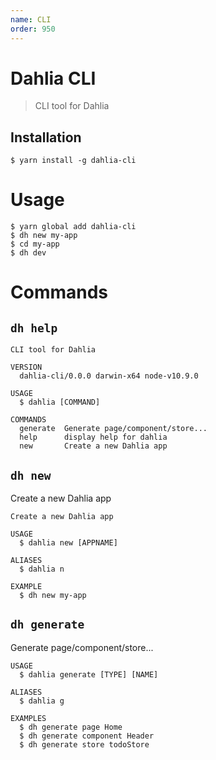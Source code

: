 ```yaml
---
name: CLI
order: 950
---
```


# Dahlia CLI

> CLI tool for Dahlia

## Installation

```sh-session
$ yarn install -g dahlia-cli
```

# Usage

```sh-session
$ yarn global add dahlia-cli
$ dh new my-app
$ cd my-app
$ dh dev
```
# Commands


## `dh help`

```
CLI tool for Dahlia

VERSION
  dahlia-cli/0.0.0 darwin-x64 node-v10.9.0

USAGE
  $ dahlia [COMMAND]

COMMANDS
  generate  Generate page/component/store...
  help      display help for dahlia
  new       Create a new Dahlia app
```

## `dh new`

Create a new Dahlia app

```
Create a new Dahlia app

USAGE
  $ dahlia new [APPNAME]

ALIASES
  $ dahlia n

EXAMPLE
  $ dh new my-app
```


## `dh generate`

Generate page/component/store...

```
USAGE
  $ dahlia generate [TYPE] [NAME]

ALIASES
  $ dahlia g

EXAMPLES
  $ dh generate page Home
  $ dh generate component Header
  $ dh generate store todoStore
```
